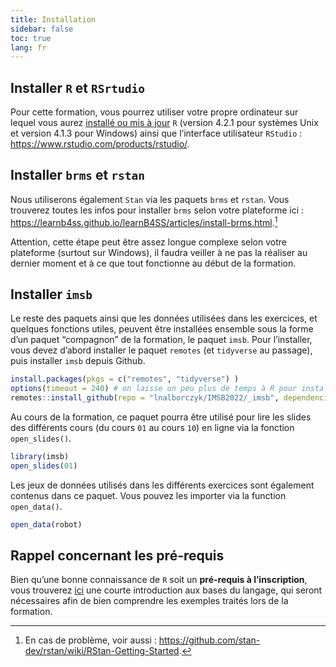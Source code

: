 ```yaml
---
title: Installation
sidebar: false
toc: true
lang: fr
---
```


## Installer `R` et `RSrtudio`

Pour cette formation, vous pourrez utiliser votre propre ordinateur sur lequel vous aurez [installé ou mis à jour](https://pbil.univ-lyon1.fr/CRAN/) `R` (version 4.2.1 pour systèmes Unix et version 4.1.3 pour Windows) ainsi que l'interface utilisateur `RStudio` : <https://www.rstudio.com/products/rstudio/>. 

## Installer `brms` et `rstan`

Nous utiliserons également `Stan` via les paquets `brms` et `rstan`. Vous trouverez toutes les infos pour installer `brms` selon votre plateforme ici : <https://learnb4ss.github.io/learnB4SS/articles/install-brms.html>.^[En cas de problème, voir aussi : <https://github.com/stan-dev/rstan/wiki/RStan-Getting-Started>.]

Attention, cette étape peut être assez longue complexe selon votre plateforme (surtout sur Windows), il faudra veiller à ne pas la réaliser au dernier moment et à ce que tout fonctionne au début de la formation.

## Installer `imsb`

Le reste des paquets ainsi que les données utilisées dans les exercices, et quelques fonctions utiles, peuvent être installées ensemble sous la forme d'un paquet "compagnon" de la formation, le paquet `imsb`. Pour l'installer, vous devez d'abord installer le paquet `remotes` (et `tidyverse` au passage), puis installer `imsb` depuis Github.

```r
install.packages(pkgs = c("remotes", "tidyverse") )
options(timeout = 240) # on laisse un peu plus de temps à R pour installer imsb
remotes::install_github(repo = "lnalborczyk/IMSB2022/_imsb", dependencies = TRUE)
```

Au cours de la formation, ce paquet pourra être utilisé pour lire les slides des différents cours (du cours `01` au cours `10`) en ligne via la fonction `open_slides()`.

```r
library(imsb)
open_slides(01)
```

Les jeux de données utilisés dans les différents exercices sont également contenus dans ce paquet. Vous pouvez les importer via la function `open_data()`.

```r
open_data(robot)
```

## Rappel concernant les pré-requis

Bien qu'une bonne connaissance de `R` soit un **pré-requis à l'inscription**, vous trouverez [ici](https://cran.r-project.org/doc/contrib/Torfs+Brauer-Short-R-Intro.pdf) une courte introduction aux bases du langage, qui seront nécessaires afin de bien comprendre les exemples traités lors de la formation.
